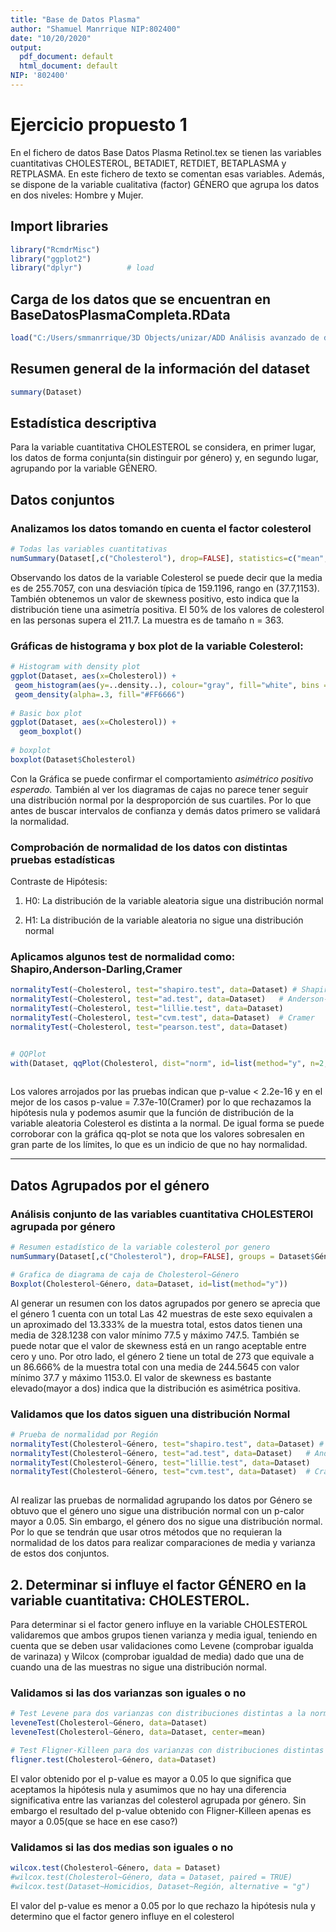 ```yaml
---
title: "Base de Datos Plasma"
author: "Shamuel Manrrique NIP:802400"
date: "10/20/2020"
output:
  pdf_document: default
  html_document: default
NIP: '802400'
---
```


# Ejercicio propuesto 1

En el fichero de datos Base Datos Plasma Retinol.tex se tienen las variables cuantitativas CHOLESTEROL, BETADIET, RETDIET, BETAPLASMA y RETPLASMA. En este fichero de texto se comentan esas variables. Además, se dispone de la variable cualitativa (factor) GÉNERO que agrupa los datos en dos niveles: Hombre y Mujer.
 
## Import libraries
```r
library("RcmdrMisc")
library("ggplot2")
library("dplyr")          # load
```
 
## Carga de los datos que se encuentran en BaseDatosPlasmaCompleta.RData
```r
load("C:/Users/smmanrrique/3D Objects/unizar/ADD Análisis avanzado de datos/aad_practices/practice1/datasets/BaseDatosPlasmaCompleta.RData")
```
 
## Resumen general de la información del dataset
```r
summary(Dataset)
```
 
## Estadística descriptiva 
Para la variable cuantitativa CHOLESTEROL se considera, en primer lugar, los datos de forma conjunta(sin distinguir por género) y, en segundo lugar, agrupando por la variable GÉNERO. 

## Datos conjuntos

### Analizamos los datos tomando en cuenta el factor colesterol
```r
# Todas las variables cuantitativas
numSummary(Dataset[,c("Cholesterol"), drop=FALSE], statistics=c("mean", "sd", "IQR", "quantiles", "skewness", "kurtosis"), quantiles=c(0,.25,.5,.75,1))
```
Observando los datos de la variable Colesterol se puede decir que la media es de 255.7057, con una desviación típica de 159.1196, rango en (37.7,1153). También obtenemos un valor de skewness positivo, esto indica que la distribución tiene una asimetría positiva. El 50% de los valores de colesterol en las personas supera el 211.7. La muestra es de tamaño n = 363.
 
### Gráficas de histograma y box plot de la variable Colesterol: 
```r
# Histogram with density plot
ggplot(Dataset, aes(x=Cholesterol)) + 
 geom_histogram(aes(y=..density..), colour="gray", fill="white", bins = 30) +
 geom_density(alpha=.3, fill="#FF6666")
 
# Basic box plot
ggplot(Dataset, aes(x=Cholesterol)) + 
  geom_boxplot()
 
# boxplot
boxplot(Dataset$Cholesterol)

```
Con la Gráfica se puede confirmar el comportamiento *asimétrico positivo esperado. *  También al ver los diagramas de cajas no parece tener seguir una distribución normal por la desproporción de sus cuartiles.  Por lo que antes de buscar intervalos de confianza y demás datos primero se validará la normalidad.
 
### Comprobación de normalidad de los datos con distintas pruebas estadísticas
 
Contraste de Hipótesis:

1. H0: La distribución de la variable aleatoria sigue una distribución normal

2. H1: La distribución de la variable aleatoria no sigue una distribución normal
 
### Aplicamos algunos test de normalidad como: Shapiro,Anderson-Darling,Cramer
```r
normalityTest(~Cholesterol, test="shapiro.test", data=Dataset) # Shapiro
normalityTest(~Cholesterol, test="ad.test", data=Dataset)   # Anderson-Darling
normalityTest(~Cholesterol, test="lillie.test", data=Dataset) 
normalityTest(~Cholesterol, test="cvm.test", data=Dataset)  # Cramer
normalityTest(~Cholesterol, test="pearson.test", data=Dataset)


# QQPlot
with(Dataset, qqPlot(Cholesterol, dist="norm", id=list(method="y", n=2, labels=rownames(Cholesterol))))
 
```
Los valores arrojados por las pruebas indican que p-value < 2.2e-16 y en el mejor de los casos p-value = 7.37e-10(Cramer) por lo que rechazamos la hipótesis nula y podemos asumir que la función de distribución de la variable aleatoria Colesterol es distinta a la normal. De igual forma se puede corroborar con la gráfica qq-plot se nota que los valores sobresalen en gran parte de los límites, lo que es un indicio de que no hay normalidad. 

---

## Datos Agrupados por el género

### Análisis conjunto de las variables cuantitativa CHOLESTEROl agrupada por género
```r
# Resumen estadístico de la variable colesterol por genero
numSummary(Dataset[,c("Cholesterol"), drop=FALSE], groups = Dataset$Género, statistics=c("mean", "sd", "IQR", "quantiles", "skewness", "kurtosis"), quantiles=c(0,.25,.5,.75,1))

# Grafica de diagrama de caja de Cholesterol~Género
Boxplot(Cholesterol~Género, data=Dataset, id=list(method="y"))
```
Al generar un resumen con los datos agrupados por genero se aprecia que el género 1 cuenta con un total Las 42 muestras de este sexo equivalen a un aproximado del 13.333% de la muestra total, estos datos tienen una media de 328.1238 con valor mínimo 77.5 y máximo 747.5. También se puede notar que el valor de skewness está en un rango aceptable entre cero y uno. Por otro lado, el género 2 tiene un total de 273 que equivale a un 86.666% de la muestra total con una media de 244.5645 con valor mínimo 37.7 y máximo 1153.0. El valor de skewness es bastante elevado(mayor a dos) indica que la distribución es asimétrica positiva.
 
### Validamos que los datos siguen una distribución Normal
```r
# Prueba de normalidad por Región
normalityTest(Cholesterol~Género, test="shapiro.test", data=Dataset) # Shapiro
normalityTest(Cholesterol~Género, test="ad.test", data=Dataset)   # Anderson-Darling
normalityTest(Cholesterol~Género, test="lillie.test", data=Dataset) 
normalityTest(Cholesterol~Género, test="cvm.test", data=Dataset)  # Cramer
 
```
Al realizar las pruebas de normalidad agrupando los datos por Género se obtuvo que el género uno sigue una distribución normal con un p-calor mayor a 0.05. Sin embargo, el género dos no sigue una distribución normal. Por lo que se tendrán que usar otros métodos que no requieran la normalidad de los datos para realizar comparaciones de media y varianza de estos dos conjuntos.

## 2. Determinar si influye el factor GÉNERO en la variable cuantitativa: CHOLESTEROL.
Para determinar si el factor genero influye en la variable CHOLESTEROL validaremos que ambos grupos tienen varianza y media igual, teniendo en cuenta que se deben usar validaciones como Levene (comprobar igualda de varinaza) y Wilcox (comprobar igualdad de media) dado que una de cuando una de las muestras no sigue una distribución normal. 

### Validamos si las dos varianzas son iguales o no 
```r
# Test Levene para dos varianzas con distribuciones distintas a la normal
leveneTest(Cholesterol~Género, data=Dataset)
leveneTest(Cholesterol~Género, data=Dataset, center=mean)

# Test Fligner-Killeen para dos varianzas con distribuciones distintas a la normal
fligner.test(Cholesterol~Género, data=Dataset)
```
El valor obtenido por el p-value es mayor a 0.05 lo que significa que aceptamos la hipótesis nula y asumimos que no hay una diferencia significativa entre las varianzas del colesterol agrupada por género. Sin embargo el resultado del p-value obtenido con Fligner-Killeen apenas es mayor a 0.05(que se hace en ese caso?)

### Validamos si las dos medias son iguales o no 
```r
wilcox.test(Cholesterol~Género, data = Dataset)
#wilcox.test(Cholesterol~Género, data = Dataset, paired = TRUE)
#wilcox.test(Dataset~Homicidios, Dataset~Región, alternative = "g")
```
El valor del p-value es menor a 0.05 por lo que rechazo la hipótesis nula y determino que el factor genero influye en el colesterol  
